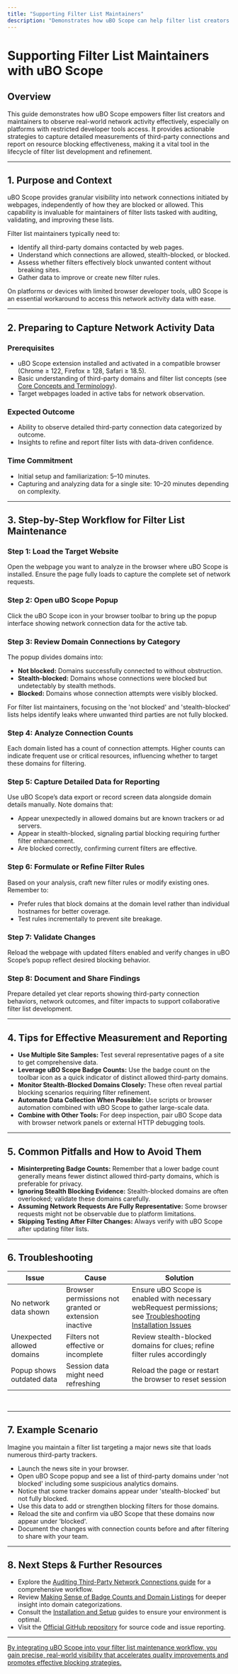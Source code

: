 ```yaml
---
title: "Supporting Filter List Maintainers"
description: "Demonstrates how uBO Scope can help filter list creators and maintainers observe real-world network activity, especially on restricted platforms. Includes tips for capturing detailed measurement data and reporting effective resource blocking."
---
```


# Supporting Filter List Maintainers with uBO Scope

## Overview
This guide demonstrates how uBO Scope empowers filter list creators and maintainers to observe real-world network activity effectively, especially on platforms with restricted developer tools access. It provides actionable strategies to capture detailed measurements of third-party connections and report on resource blocking effectiveness, making it a vital tool in the lifecycle of filter list development and refinement.

---

## 1. Purpose and Context
uBO Scope provides granular visibility into network connections initiated by webpages, independently of how they are blocked or allowed. This capability is invaluable for maintainers of filter lists tasked with auditing, validating, and improving these lists.

Filter list maintainers typically need to:

- Identify all third-party domains contacted by web pages.
- Understand which connections are allowed, stealth-blocked, or blocked.
- Assess whether filters effectively block unwanted content without breaking sites.
- Gather data to improve or create new filter rules.

On platforms or devices with limited browser developer tools, uBO Scope is an essential workaround to access this network activity data with ease.

---

## 2. Preparing to Capture Network Activity Data

### Prerequisites
- uBO Scope extension installed and activated in a compatible browser (Chrome ≥ 122, Firefox ≥ 128, Safari ≥ 18.5).
- Basic understanding of third-party domains and filter list concepts (see [Core Concepts and Terminology](/overview/product-intro-core-value/core-terms-and-concepts)).
- Target webpages loaded in active tabs for network observation.

### Expected Outcome
- Ability to observe detailed third-party connection data categorized by outcome.
- Insights to refine and report filter lists with data-driven confidence.

### Time Commitment
- Initial setup and familiarization: 5–10 minutes.
- Capturing and analyzing data for a single site: 10–20 minutes depending on complexity.

---

## 3. Step-by-Step Workflow for Filter List Maintenance

### Step 1: Load the Target Website
Open the webpage you want to analyze in the browser where uBO Scope is installed. Ensure the page fully loads to capture the complete set of network requests.

### Step 2: Open uBO Scope Popup
Click the uBO Scope icon in your browser toolbar to bring up the popup interface showing network connection data for the active tab.

### Step 3: Review Domain Connections by Category
The popup divides domains into:

- **Not blocked:** Domains successfully connected to without obstruction.
- **Stealth-blocked:** Domains whose connections were blocked but undetectably by stealth methods.
- **Blocked:** Domains whose connection attempts were visibly blocked.

For filter list maintainers, focusing on the 'not blocked' and 'stealth-blocked' lists helps identify leaks where unwanted third parties are not fully blocked.

### Step 4: Analyze Connection Counts
Each domain listed has a count of connection attempts. Higher counts can indicate frequent use or critical resources, influencing whether to target these domains for filtering.

### Step 5: Capture Detailed Data for Reporting
Use uBO Scope’s data export or record screen data alongside domain details manually. Note domains that:

- Appear unexpectedly in allowed domains but are known trackers or ad servers.
- Appear in stealth-blocked, signaling partial blocking requiring further filter enhancement.
- Are blocked correctly, confirming current filters are effective.

### Step 6: Formulate or Refine Filter Rules
Based on your analysis, craft new filter rules or modify existing ones. Remember to:

- Prefer rules that block domains at the domain level rather than individual hostnames for better coverage.
- Test rules incrementally to prevent site breakage.

### Step 7: Validate Changes
Reload the webpage with updated filters enabled and verify changes in uBO Scope’s popup reflect desired blocking behavior.

### Step 8: Document and Share Findings
Prepare detailed yet clear reports showing third-party connection behaviors, network outcomes, and filter impacts to support collaborative filter list development.

---

## 4. Tips for Effective Measurement and Reporting

- **Use Multiple Site Samples:** Test several representative pages of a site to get comprehensive data.
- **Leverage uBO Scope Badge Counts:** Use the badge count on the toolbar icon as a quick indicator of distinct allowed third-party domains.
- **Monitor Stealth-Blocked Domains Closely:** These often reveal partial blocking scenarios requiring filter refinement.
- **Automate Data Collection When Possible:** Use scripts or browser automation combined with uBO Scope to gather large-scale data.
- **Combine with Other Tools:** For deep inspection, pair uBO Scope data with browser network panels or external HTTP debugging tools.

---

## 5. Common Pitfalls and How to Avoid Them

- **Misinterpreting Badge Counts:** Remember that a lower badge count generally means fewer distinct allowed third-party domains, which is preferable for privacy.
- **Ignoring Stealth Blocking Evidence:** Stealth-blocked domains are often overlooked; validate these domains carefully.
- **Assuming Network Requests Are Fully Representative:** Some browser requests might not be observable due to platform limitations.
- **Skipping Testing After Filter Changes:** Always verify with uBO Scope after updating filter lists.

---

## 6. Troubleshooting

| Issue | Cause | Solution |
|-------|-------|----------|
| No network data shown | Browser permissions not granted or extension inactive | Ensure uBO Scope is enabled with necessary webRequest permissions; see [Troubleshooting Installation Issues](/getting-started/usage-validation-troubleshooting/troubleshooting-install) |
| Unexpected allowed domains | Filters not effective or incomplete | Review stealth-blocked domains for clues; refine filter rules accordingly |
| Popup shows outdated data | Session data might need refreshing | Reload the page or restart the browser to reset session |

<br/>

---

## 7. Example Scenario

Imagine you maintain a filter list targeting a major news site that loads numerous third-party trackers.

- Launch the news site in your browser.
- Open uBO Scope popup and see a list of third-party domains under 'not blocked' including some suspicious analytics domains.
- Notice that some tracker domains appear under 'stealth-blocked' but not fully blocked.
- Use this data to add or strengthen blocking filters for those domains.
- Reload the site and confirm via uBO Scope that these domains now appear under 'blocked'.
- Document the changes with connection counts before and after filtering to share with your team.

---

## 8. Next Steps & Further Resources

- Explore the [Auditing Third-Party Network Connections guide](/guides/practical-use-cases/auditing-connections) for a comprehensive workflow.
- Review [Making Sense of Badge Counts and Domain Listings](/guides/getting-started/understanding-badge) for deeper insight into domain categorizations.
- Consult the [Installation and Setup](/getting-started/setup-installation) guides to ensure your environment is optimal.
- Visit the [Official GitHub repository](https://github.com/gorhill/uBO-Scope) for source code and issue reporting.

---

<u>By integrating uBO Scope into your filter list maintenance workflow, you gain precise, real-world visibility that accelerates quality improvements and promotes effective blocking strategies.</u>
